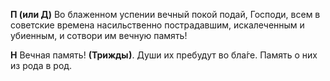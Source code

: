 **П (или Д)** Во блаженном успении вечный покой подай, Господи, всем в советские времена насильственно пострадавшим, искалеченным и убиенным, и сотвори им вечную память!

**Н** Вечная память! **(Трижды)**. Души их пребудут во бла́ге. Память о них из рода в род.
